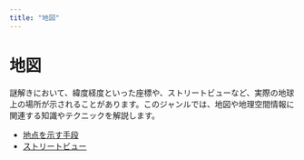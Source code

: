 ```yaml
---
title: "地図"
---
```


# 地図

謎解きにおいて、緯度経度といった座標や、ストリートビューなど、実際の地球上の場所が示されることがあります。このジャンルでは、地図や地理空間情報に関連する知識やテクニックを解説します。

- [地点を示す手段](./map/coord.mdx)
- [ストリートビュー](./map/streetview.mdx)